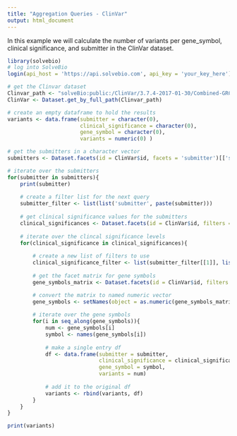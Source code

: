 ```yaml
---
title: "Aggregation Queries - ClinVar"
output: html_document
---
```


In this example we will calculate the number of variants per gene_symbol, clinical significance, and submitter in the ClinVar dataset. 

```r
library(solvebio)
# log into SolveBio
login(api_host = 'https://api.solvebio.com', api_key = 'your_key_here')

# get the Clinvar dataset
Clinvar_path <- "solveBio:public:/ClinVar/3.7.4-2017-01-30/Combined-GRCh37"
ClinVar <- Dataset.get_by_full_path(Clinvar_path)

# create an empty dataframe to hold the results
variants <- data.frame(submitter = character(0), 
                       clinical_significance = character(0), 
                       gene_symbol = character(0), 
                       variants = numeric(0) )

# get the submitters in a character vector
submitters <- Dataset.facets(id = ClinVar$id, facets = 'submitter')[['submitter']][,1]
```

```r
# iterate over the submitters
for(submitter in submitters){
    print(submitter)
    
    # create a filter list for the next query
    submitter_filter <- list(list('submitter', paste(submitter)))
    
    # get clinical significance values for the submitters
    clinical_significances <- Dataset.facets(id = ClinVar$id, filters = submitter_filter, paginate=TRUE, facets = 'clinical_significance')[['clinical_significance']][,1]
    
    # iterate over the clincal significance levels
    for(clinical_significance in clinical_significances){
        
        # create a new list of filters to use
        clinical_significance_filter <- list(submitter_filter[[1]], list('clinical_significance', paste(clinical_significance)))
        
        # get the facet matrix for gene symbols
        gene_symbols_matrix <- Dataset.facets(id = ClinVar$id, filters = clinical_significance_filter, paginate=TRUE, facets = 'gene_symbol')[['gene_symbol']]

        # convert the matrix to named numeric vector
        gene_symbols <- setNames(object = as.numeric(gene_symbols_matrix[,2]), nm = gene_symbols_matrix[,1])
        
        # iterate over the gene symbols
        for(i in seq_along(gene_symbols)){
            num <- gene_symbols[i]
            symbol <- names(gene_symbols[i])
            
            # make a single entry df
            df <- data.frame(submitter = submitter,
                             clinical_significance = clinical_significance, 
                             gene_symbol = symbol,
                             variants = num)
            
            # add it to the original df
            variants <- rbind(variants, df)
        }
    }
}

print(variants)
```